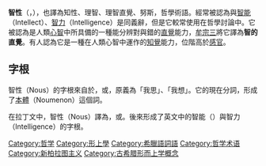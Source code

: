 {{expand|time=2014-01-22T11:28:01+00:00}}
{{unreferenced|time=2014-01-22T11:28:01+00:00}}
'''智性'''（{{lang-en|Nous}}，{{lang-gr|νοῦς}}），也譯為知性、理智、理智直覺、努斯，哲學術語。經常被認為與[[智能|智能]]（Intellect）、[[智力|智力]]（Intelligence）是同義辭，但是它較常使用在哲學討論中。它被認為是人類[[心智|心智]]中所具備的一種能分辨對與錯的[[直覺|直覺]]能力，[[牟宗三|牟宗三]]將它譯為'''智的直覺'''。有人認為它是一種在人類心智中運作的[[知覺|知覺]]能力，位階高於[[感官|感官]]。
==字根==
智性（Nous）的字根來自於{{lang-el|νοῦς}}，或{{lang-el|νόος}}，原義為「我思」、「我想」。它的現在分詞{{lang|gre|νοούμενoν}}，形成了[[本體|本體]]（Noumenon）這個詞。

在拉丁文中，智性（Nous）譯為{{lang-la|intellectus}}，或{{lang|la|intelligentia}}。後來形成了英文中的智能（{{lang|en|Intellect}}）與智力（Intelligence）的字根。

{{Greek schools of philosophy}}

{{DEFAULTSORT:Nous}}
[[Category:哲学|Category:哲学]]
[[Category:形上學|Category:形上學]]
[[Category:希臘語詞語|Category:希臘語詞語]]
[[Category:哲学术语|Category:哲学术语]]
[[Category:新柏拉图主义|Category:新柏拉图主义]]
[[Category:古希腊形而上学概念|Category:古希腊形而上学概念]]